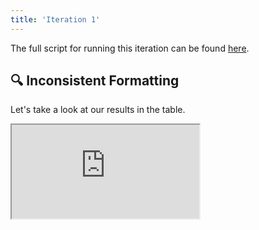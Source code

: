 ```yaml
---
title: 'Iteration 1'
---
```


The full script for running this iteration can be found
[here](https://github.com/unifyai/demos/blob/main/marking_assistant/optimize_agent/iteration_1.py).

## 🔍 Inconsistent Formatting

Let's take a look at our results in the table.

<div
  style={{
    position: 'relative',
    paddingBottom: '56.25%', // 16:9 ratio
    height: 0,
  }}
>
  <iframe
    style={{
      position: 'absolute',
      top: 0,
      left: 0,
      width: '100%',
      height: '100%',
      border: 'none'
    }}
    src="https://www.youtube.com/embed/tQyJaHAT-RQ"
    allow="accelerometer; autoplay; clipboard-write; encrypted-media; gyroscope; picture-in-picture"
    allowFullScreen
  />
</div>

### Example 215

**Example 215** has the largest error. Let's take a look at what's going wrong.

<Accordion title="❓ Question [8 Marks]">
In this row of boxes, you start with 5 and 7.

```
┌───┬───┬────┬────┬────┐
│ 5 │ 7 │    │    │    │
└───┴───┴────┴────┴────┘
```
You add 5 and 7 to get 12 to go in the third box.  
You add 7 and 12 to get 19 to go in the fourth box.  
You add 12 and 19 to get 31 to go in the fifth box.
```
┌───┬───┬────┬────┬────┐
│ 5 │ 7 │ 12 │ 19 │ 31 │
└───┴───┴────┴────┴────┘
```
Complete these rows of boxes using the rule shown above.

(a)
```
┌───┬───┬────┬────┐
│ 4 │ 6 │    │    │ [1]
└───┴───┴────┴────┘
```
(b)
```  
┌────┬────┬────┬────┐
│    │    │ 34 │ 55 │ [2]
└────┴────┴────┴────┘
```
(c) Complete this row of boxes, writing your expressions in their simplest form.
```
┌───┬───┬────┬────┐
│ a │ b │    │    │ [2]
└───┴───┴────┴────┘
```
(d) Use your answer to (c) to help you fill in the missing numbers in this row of boxes.
```
┌───┬────┬────┬────┐
│ 6 │    │    │ 57 │ [3]
└───┴────┴────┴────┘
```
</Accordion>

<Accordion title="📝 Student's Answer">
(a) The next three boxes are 10, 16, and 26. So the row becomes 4, 6, 10, 16, 26.

(b) The missing boxes are 8, 13, and 21, making the sequence 8, 13, 21, 34, 55.

(c) a + b, a + 2b, a + 3b

(d) By setting 2a + 3b = 57, we substitute a = 6 to get 12 + 3b = 57, so b = 15. Then, adding consecutively gives 6, 15, 21, 37, with the final box stated as 57 in the question.
</Accordion>

Based on these two, it seems as though there is a small discrepency in the text-based box formatting in the question given to the agent,
with the question presenting *four* boxes per question but the true number being *five*.
We can verify this by looking at the original page,
which can be found
[here](https://raw.githubusercontent.com/unifyai/demos/refs/heads/main/marking_assistant/data/parsed/GCSE_(9%E2%80%931)_Mathematics/J560_02_Paper_2_(Foundation_Tier)_Sample_Question_Paper/paper/imgs/page16.png).

<Accordion title="☑️ Markscheme (Not Given to Agent)">
(a) Answer: 10, 16, 26. Marks: 1

(b) Answer: 8, 13, 21. Marks: 2. Guidance: M1 for one correct subtraction of two boxes

(c) Answer: a + b, a + 2b, 2a + 3b. Marks: 2. Guidance: M1 for two expressions correct

(d) Answer: 15, 21, 36. Marks: 3. Guidance: M1 for their ‘2a + 3b’ = 57, M1 for substituting a = 6 into their final expression and solving for b
</Accordion>

<Accordion title="✅ Correct Marks [6/8] Rationale (Not Given to Agent)">
(a) 1/1 Mark. By adding consecutive pairs (4+6=10, 6+10=16, 10+16=26), we match the markscheme’s answer of 10,16,26. This secures the single mark (1) allocated for part (a).

(b) 2/2 Marks. Here, we deduce the missing numbers by working backwards from 34 and 55 or by applying the same rule forward. According to the markscheme (2 marks), we get full credit for the fully correct set of missing numbers, with one method mark (M1) for a correct subtraction and a final accuracy mark (A1) for the correct sequence.

(c) 1/2 Marks. We used the rule to form expressions but made an error in the final expression: the correct set per the markscheme should be (a+b), (a+2b), (2a+3b). We have two correct expressions, so we earn the method mark (M1), but lose the accuracy mark for an incorrect final expression.

(d) 2/3 Marks. Using part (c)’s structure, we form 2a+3b, set it to 57, and solve correctly for b = 15 (which earns the two method marks, M1 and M1). However, we introduced an error when adding 15 + 21 = 37 (should be 36), so we do not achieve the final accuracy mark (A1) for a fully correct final row.
</Accordion>

<Accordion title="🤖 Predicted Marks [1/8] Rationale">
Let's check each part:

(a) The correct row with starting numbers 4 and 6 should give 4, 6, 4+6 = 10, and then 6+10 = 16. The answer given “4, 6, 10, 16, 26” is one extra term. (0/1 mark)

(b) For the row with boxes “__, __, 34, 55” the correct answer would be 13, 21, 34, 55 (since 13 + 21 = 34 and 21 + 34 = 55). The answer given “8, 13, 21, 34, 55” does not match the required four‐box row. (0/2 marks)

(c) For the row “a, b, __, __” the missing boxes should be expressed as a + b and a + 2b in simplest form. The answer “a + b, a + 2b, a + 3b” gives an extra term. (1/2 marks)

(d) In the row “6, __, __, 57”, if we interpret the pattern as in (c) with a = 6 so that the boxes are 6, b, 6+b, 6+2b and 6 + 2b = 57, then b = 25.5. The given answer instead sets up a different equation and finds b = 15 leading to an inconsistent sequence. (0/3 marks)

Total marks awarded: 0 + 0 + 1 + 0 = 1

1
</Accordion>

Looking at this failure, it's obvious that the model would benefit from having the **markscheme** included in the context, so that it knows what the correct answers are, and how to award the marks.

Without the markscheme, the agent is unable to notice this discrepency, and therefore presumes that a total of *four* numbers are reqired for each answer, instead of the necessary *five*.

## 🔀 Add Markscheme

<div
  style={{
    position: 'relative',
    paddingBottom: '56.25%', // 16:9 ratio
    height: 0,
  }}
>
  <iframe
    style={{
      position: 'absolute',
      top: 0,
      left: 0,
      width: '100%',
      height: '100%',
      border: 'none'
    }}
    src="https://www.youtube.com/embed/Yw0N0Qedns0"
    allow="accelerometer; autoplay; clipboard-write; encrypted-media; gyroscope; picture-in-picture"
    allowFullScreen
  />
</div>

Let's update the system message to include a placeholder for the markscheme.

```{9-11}
system_message = """
Your task is to award a suitable number of marks for a student's answer to a question, from 0 up to a maximum of {available_marks_total} marks.

The question is:

{question}


The markscheme for the question is:

{markscheme}


Their answer to this question is:

{answer}


As the very final part of your response, simply provide the number of marks on a *new line*, without any additional formatting. For example:

3
"""
```

We then make sure to update the system message with the true markscheme during `call_agent`:

```python {2, 9-12}
@unify.traced
def call_agent(system_msg, question, markscheme, answer, available_marks_total):
    local_agent = agent.copy()
    local_agent.set_system_message(
        system_msg.replace(
            "{question}",
            textwrap.indent(question, " " * 4),
        )
        .replace(
            "{markscheme}",
            pretty_print_dict(markscheme, indent=4),
        )
        .replace(
            "{answer}",
            pretty_print_dict(answer, indent=4),
        )
        .replace(
            "{available_marks_total}",
            str(available_marks_total),
        ),
    )
    return local_agent.generate()
```

We also need to update `evaluate` accordingly:

```python {6, 13}
@unify.log
def evaluate(
    question,
    student_answer,
    available_marks_total,
    markscheme,
    correct_marks_total,
    _system_message,
):
    pred_marks = call_agent(
        _system_message,
        question,
        markscheme,
        student_answer,
        available_marks_total,
    )
    _pred_marks_split = pred_marks.split("\n")
    pred_marks_total, diff_total, error_total = None, None, None
    for _substr in reversed(_pred_marks_split):
        _extracted = "".join([c for c in _substr if c.isdigit()])
        if _extracted != "":
            pred_marks_total = int(_extracted)
            diff_total = correct_marks_total - pred_marks_total
            error_total = abs(diff_total)
            break
    pred_marks = {"_": {"marks": pred_marks_total, "rationale": pred_marks}}
    return error_total
```

## 🧪 Rerun Tests

```python {1}
with unify.Experiment("add_markscheme", overwrite=True), unify.Params(
    system_message=system_message,
    dataset="TestSet10",
    source=unify.get_source(),
):
    unify.map(
        evaluate,
        [dict(**d.entries, _system_message=system_message) for d in test_set_10],
        name="Evals",
    )
```

Great! Our mean error has gone down from 0.8 to 0.3, we're definitely making progress 💪

Let's take a look at the traces, to ensure that the system message template has been implemented correctly,
and each LLM call had the template variables in the system message populated correctly.

<div
  style={{
    position: 'relative',
    paddingBottom: '56.25%', // 16:9 ratio
    height: 0,
  }}
>
  <iframe
    style={{
      position: 'absolute',
      top: 0,
      left: 0,
      width: '100%',
      height: '100%',
      border: 'none'
    }}
    src="https://www.youtube.com/embed/BEga-IyzG6Q"
    allow="accelerometer; autoplay; clipboard-write; encrypted-media; gyroscope; picture-in-picture"
    allowFullScreen
  />
</div>

It seems as though everything was implemented correctly,
and the per-LLM system messages look good ✅

We still need to try to address the remaining errors though. Let's explore what's going wrong in another iteration.
